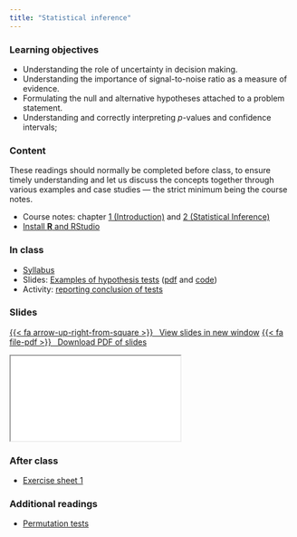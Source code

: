 ```yaml
---
title: "Statistical inference"
---
```


### Learning objectives

- Understanding the role of uncertainty in decision making.
- Understanding the importance of signal-to-noise ratio as a measure of evidence.
- Formulating the null and alternative hypotheses attached to a problem statement.
- Understanding and correctly interpreting $p$-values and confidence intervals;

### Content

 
:::{.callout-warning}
These readings should normally be completed before class, to ensure timely understanding and let us discuss the concepts together through various examples and case studies --- the strict minimum being the course notes.
:::

- Course notes: chapter [1 (Introduction)](https://lbelzile.github.io/math60604a/introduction.html) and [2 (Statistical Inference)](https://lbelzile.github.io/math60604a/inference.html)
- [Install **R** and RStudio](installation.qmd)


### In class

- [Syllabus](../slides/MATH60604A-syllabus.pdf)
- Slides: [Examples of hypothesis tests](../slides/MATH60604A-slides1.html) ([pdf](../slides/MATH60604A-slides1.pdf) and [code](MATH60604A-slides1.R))
- Activity: [reporting conclusion of tests](MATH60604A-week1-workshop.R)

### Slides


<p class="text-center"><a class="btn btn-success btn-lg" target="_blank" href="../slides/MATH60604A-slides1.html">{{< fa arrow-up-right-from-square >}} &ensp;View slides in new window</a> <a class="btn btn-success btn-lg" target="_blank" href="../slides/MATH60604A-slides1.pdf" role="button">{{< fa file-pdf >}} &ensp;Download PDF of slides</a></p>

<div class="ratio ratio-16x9">
<iframe class="slide-deck" src="../slides/MATH60604A-slides1.html"></iframe>
</div>


### After class

- [Exercise sheet 1](../exercises/01-exercise.qmd)

### Additional readings

- [Permutation tests](https://www.jwilber.me/permutationtest/)

